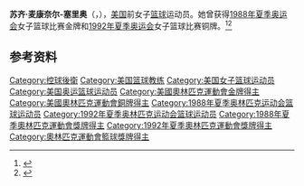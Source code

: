 '''苏齐·麦康奈尔-塞里奥'''（{{lang-en|Suzie McConnell-Serio}}，{{bd|1966年|7月29日|}}），[[美国|美国]]前女子[[篮球|篮球]]运动员。她曾获得[[1988年夏季奥林匹克运动会|1988年夏季奥运会]]女子篮球比赛金牌和[[1992年夏季奥林匹克运动会|1992年夏季奥运会]]女子篮球比赛铜牌。<ref>{{Cite web|title=Suzie Mcconnell-Serio|url=https://www.wbhof.com/famers/suzie-mcconnell-serio/|accessdate=2021-03-04|work=Women's Basketball Hall of Fame|language=en|archive-date=2021-01-16|archive-url=https://web.archive.org/web/20210116202841/https://www.wbhof.com/famers/suzie-mcconnell-serio/|dead-url=no}}</ref><ref>{{Cite web|title=Suzie McConnell Serio WNBA Stats|url=https://www.basketball-reference.com/wnba/players/m/mcconsu01w.html|accessdate=2021-03-04|work=Basketball-Reference|language=en|archive-date=2021-01-15|archive-url=https://web.archive.org/web/20210115085802/https://www.basketball-reference.com/wnba/players/m/mcconsu01w.html|dead-url=no}}</ref>

== 参考资料 ==
{{reflist}}

{{金·佩罗特体育道德风尚奖}}
{{WNBA年度最佳教练}}
{{1988年夏季奥运会美国女子篮球阵容}}
{{1992年夏季奥运会美国女子篮球阵容}}

{{Authority control}}
{{DEFAULTSORT:McConnell-Serio}}
[[Category:控球後衛|Category:控球後衛]]
[[Category:美国篮球教练|Category:美国篮球教练]]
[[Category:美国女子篮球运动员|Category:美国女子篮球运动员]]
[[Category:美国奥运篮球运动员|Category:美国奥运篮球运动员]]
[[Category:美國奧林匹克運動會金牌得主|Category:美國奧林匹克運動會金牌得主]]
[[Category:美國奧林匹克運動會銅牌得主|Category:美國奧林匹克運動會銅牌得主]]
[[Category:1988年夏季奥林匹克运动会篮球运动员|Category:1988年夏季奥林匹克运动会篮球运动员]]
[[Category:1992年夏季奥林匹克运动会篮球运动员|Category:1992年夏季奥林匹克运动会篮球运动员]]
[[Category:1988年夏季奧林匹克運動會獎牌得主|Category:1988年夏季奧林匹克運動會獎牌得主]]
[[Category:1992年夏季奧林匹克運動會獎牌得主|Category:1992年夏季奧林匹克運動會獎牌得主]]
[[Category:奧林匹克運動會籃球獎牌得主|Category:奧林匹克運動會籃球獎牌得主]]

{{美国人物小作品}}